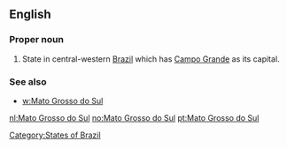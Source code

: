 ==English==

===Proper noun===
{{en-proper noun|head=[[Mato]] [[Grosso]] [[do]] [[Sul]]}}

# State in central-western [[Brazil]] which has [[Campo Grande]] as its capital.

===See also===
* [[w:Mato Grosso do Sul]]

[[Category:States of Brazil]]

[[nl:Mato Grosso do Sul]]
[[no:Mato Grosso do Sul]]
[[pt:Mato Grosso do Sul]]